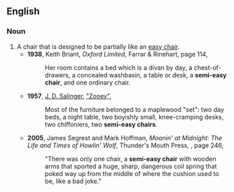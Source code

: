 ==English==

===Noun===
{{en-noun}}

# A chair that is designed to be partially like an [[easy chair]].
#* '''1938''', Keith Briant, ''Oxford Limited'', Farrar & Rinehart, page 114,
#*: Her room contains a bed which is a divan by day, a chest-of-drawers, a concealed washbasin, a table or desk, a '''semi-easy chair''', and one ordinary chair.
#* '''1957''', [[w:J. D. Salinger|J. D. Salinger]], [[w:Franny and Zooey|"Zooey"]],
#*: Most of the furniture belonged to a maplewood "set": two day beds, a night table, two boyishly small, knee-cramping desks, two chiffoniers, two '''semi-easy chairs'''.
#* '''2005''', James Segrest and Mark Hoffman, ''Moanin' at Midnight: The Life and Times of Howlin' Wolf'', Thunder's Mouth Press, {{ISBN|1560256834}}, page 246,
#*: "There was only one chair, a '''semi-easy chair''' with wooden arms that sported a huge, sharp, dangerous coil spring that poked way up from the middle of where the cushion used to be, like a bad joke."